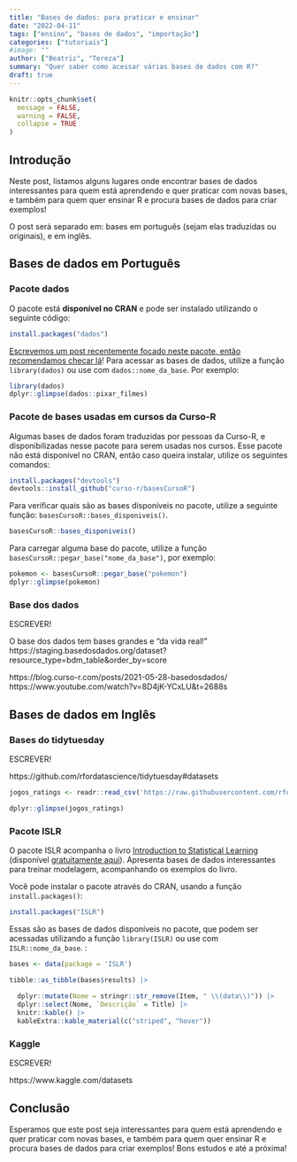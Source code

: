 ```yaml
---
title: "Bases de dados: para praticar e ensinar"
date: "2022-04-11"
tags: ["ensino", "bases de dados", "importação"]
categories: ["tutoriais"]
#image: ""
author: ["Beatriz", "Tereza"]
summary: "Quer saber como acessar várias bases de dados com R?"
draft: true
---
```


```r
knitr::opts_chunk$set(
  message = FALSE, 
  warning = FALSE, 
  collapse = TRUE
)
```

## Introdução

Neste post, listamos alguns lugares onde encontrar bases de dados interessantes para quem está aprendendo e quer praticar com novas bases, e também para quem quer ensinar R e procura bases de dados para criar exemplos!

O post será separado em: bases em português (sejam elas traduzidas ou originais), e em inglês.

## Bases de dados em Português

### Pacote dados

O pacote está **disponível no CRAN** e pode ser instalado utilizando o seguinte código:

```r
install.packages("dados")
```

[Escrevemos um post recentemente focado neste pacote, então recomendamos checar lá](https://blog.curso-r.com/posts/2022-04-06-pacote-dados/)! Para acessar as bases de dados, utilize a função `library(dados)` ou use com `dados::nome_da_base`. Por exemplo:


```r
library(dados)
dplyr::glimpse(dados::pixar_filmes)
```


### Pacote de bases usadas em cursos da Curso-R

Algumas bases de dados foram traduzidas por pessoas da Curso-R, e disponibilizadas nesse pacote para serem usadas nos cursos. Esse pacote não está disponível no CRAN, então caso queira instalar, utilize os seguintes comandos:


```r
install.packages("devtools")
devtools::install_github("curso-r/basesCursoR")
```

Para verificar quais são as bases disponíveis no pacote, utilize a seguinte função: `basesCursoR::bases_disponiveis()`.

```r
basesCursoR::bases_disponiveis()
```

Para carregar alguma base do pacote, utilize a função `basesCursoR::pegar_base("nome_da_base")`, por exemplo:

```r
pokemon <- basesCursoR::pegar_base("pokemon")
dplyr::glimpse(pokemon)
```


### Base dos dados

ESCREVER!


O base dos dados tem bases grandes e "da vida real!"
https://staging.basedosdados.org/dataset?resource_type=bdm_table&order_by=score

https://blog.curso-r.com/posts/2021-05-28-basedosdados/
https://www.youtube.com/watch?v=8D4jK-YCxLU&t=2688s




## Bases de dados em Inglês

### Bases do tidytuesday

ESCREVER!


https://github.com/rfordatascience/tidytuesday#datasets

```r
jogos_ratings <- readr::read_csv('https://raw.githubusercontent.com/rfordatascience/tidytuesday/master/data/2022/2022-01-25/ratings.csv')

dplyr::glimpse(jogos_ratings)
```




###  Pacote ISLR 

O pacote ISLR acompanha o livro [Introduction to Statistical Learning](https://www.statlearning.com/) (disponível [gratuitamente aqui](https://hastie.su.domains/ISLR2/ISLRv2_website.pdf)). Apresenta bases de dados interessantes para treinar modelagem, acompanhando os exemplos do livro. 

Você pode instalar o pacote através do CRAN, usando a função `install.packages()`:

```r
install.packages("ISLR")
```

Essas são as bases de dados disponíveis no pacote, que podem ser acessadas utilizando a função `library(ISLR)` ou use com `ISLR::nome_da_base`.  :

```r
bases <- data(package = 'ISLR')

tibble::as_tibble(bases$results) |>
  
  dplyr::mutate(Nome = stringr::str_remove(Item, " \\(data\\)")) |>
  dplyr::select(Nome, `Descrição` = Title) |>
  knitr::kable() |>
  kableExtra::kable_material(c("striped", "hover"))
```


### Kaggle

ESCREVER!

https://www.kaggle.com/datasets




## Conclusão

Esperamos que este post seja interessantes para quem está aprendendo e quer praticar com novas bases, e também para quem quer ensinar R e procura bases de dados para criar exemplos! Bons estudos e até a próxima!
